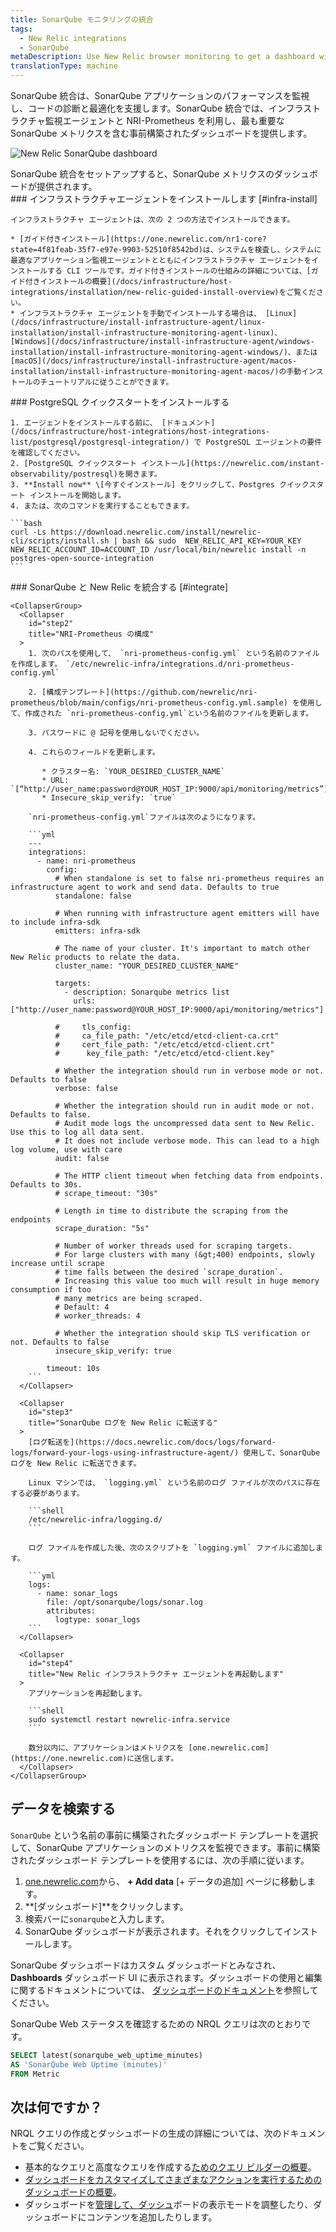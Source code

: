 ```yaml
---
title: SonarQube モニタリングの統合
tags:
  - New Relic integrations
  - SonarQube
metaDescription: Use New Relic browser monitoring to get a dashboard with metrics from your SonarQube.
translationType: machine
---
```



SonarQube 統合は、SonarQube アプリケーションのパフォーマンスを監視し、コードの診断と最適化を支援します。SonarQube 統合では、インフラストラクチャ監視エージェントと NRI-Prometheus を利用し、最も重要な SonarQube メトリクスを含む事前構築されたダッシュボードを提供します。

<img
  title="New Relic SonarQube dashboard"
  alt="New Relic SonarQube dashboard"
  src={SonarQubeDashboard}
/>

<figcaption>
  SonarQube 統合をセットアップすると、SonarQube メトリクスのダッシュボードが提供されます。
</figcaption>

<Steps>
  <Step>
    ### インフラストラクチャエージェントをインストールします [#infra-install]

    インフラストラクチャ エージェントは、次の 2 つの方法でインストールできます。

    * [ガイド付きインストール](https://one.newrelic.com/nr1-core?state=4f81feab-35f7-e97e-9903-52510f8542bd)は、システムを検査し、システムに最適なアプリケーション監視エージェントとともにインフラストラクチャ エージェントをインストールする CLI ツールです。ガイド付きインストールの仕組みの詳細については、[ガイド付きインストールの概要](/docs/infrastructure/host-integrations/installation/new-relic-guided-install-overview)をご覧ください。
    * インフラストラクチャ エージェントを手動でインストールする場合は、 [Linux](/docs/infrastructure/install-infrastructure-agent/linux-installation/install-infrastructure-monitoring-agent-linux)、 [Windows](/docs/infrastructure/install-infrastructure-agent/windows-installation/install-infrastructure-monitoring-agent-windows/)、または [macOS](/docs/infrastructure/install-infrastructure-agent/macos-installation/install-infrastructure-monitoring-agent-macos/)の手動インストールのチュートリアルに従うことができます。
  </Step>

  <Step>
    ### PostgreSQL クイックスタートをインストールする

    1. エージェントをインストールする前に、 [ドキュメント](/docs/infrastructure/host-integrations/host-integrations-list/postgresql/postgresql-integration/) で PostgreSQL エージェントの要件を確認してください。
    2. [PostgreSQL クイックスタート インストール](https://newrelic.com/instant-observability/postresql)を開きます。
    3. **Install now** \[今すぐインストール] をクリックして、Postgres クイックスタート インストールを開始します。
    4. または、次のコマンドを実行することもできます。

    ```bash
    curl -Ls https://download.newrelic.com/install/newrelic-cli/scripts/install.sh | bash && sudo  NEW_RELIC_API_KEY=YOUR_KEY NEW_RELIC_ACCOUNT_ID=ACCOUNT_ID /usr/local/bin/newrelic install -n postgres-open-source-integration
    ```
  </Step>

  <Step>
    ### SonarQube と New Relic を統合する [#integrate]

    <CollapserGroup>
      <Collapser
        id="step2"
        title="NRI-Prometheus の構成"
      >
        1. 次のパスを使用して、 `nri-prometheus-config.yml` という名前のファイルを作成します。 `/etc/newrelic-infra/integrations.d/nri-prometheus-config.yml`

        2. [構成テンプレート](https://github.com/newrelic/nri-prometheus/blob/main/configs/nri-prometheus-config.yml.sample) を使用して、作成された `nri-prometheus-config.yml`という名前のファイルを更新します。

        3. パスワードに @ 記号を使用しないでください。

        4. これらのフィールドを更新します。

           * クラスター名: `YOUR_DESIRED_CLUSTER_NAME`
           * URL: `[“http://user_name:password@YOUR_HOST_IP:9000/api/monitoring/metrics”]`
           * Insecure_skip_verify: `true`

        `nri-prometheus-config.yml`ファイルは次のようになります。

        ```yml
        ---
        integrations:
          - name: nri-prometheus
            config:
              # When standalone is set to false nri-prometheus requires an infrastructure agent to work and send data. Defaults to true 
              standalone: false

              # When running with infrastructure agent emitters will have to include infra-sdk 
              emitters: infra-sdk

              # The name of your cluster. It's important to match other New Relic products to relate the data.
              cluster_name: "YOUR_DESIRED_CLUSTER_NAME"

              targets:
                - description: Sonarqube metrics list
                  urls: ["http://user_name:password@YOUR_HOST_IP:9000/api/monitoring/metrics"]

              #     tls_config:
              #     ca_file_path: "/etc/etcd/etcd-client-ca.crt"
              #     cert_file_path: "/etc/etcd/etcd-client.crt"
              #      key_file_path: "/etc/etcd/etcd-client.key"

              # Whether the integration should run in verbose mode or not. Defaults to false
              verbose: false

              # Whether the integration should run in audit mode or not. Defaults to false.
              # Audit mode logs the uncompressed data sent to New Relic. Use this to log all data sent.
              # It does not include verbose mode. This can lead to a high log volume, use with care
              audit: false

              # The HTTP client timeout when fetching data from endpoints. Defaults to 30s.
              # scrape_timeout: "30s"

              # Length in time to distribute the scraping from the endpoints
              scrape_duration: "5s"

              # Number of worker threads used for scraping targets.
              # For large clusters with many (&gt;400) endpoints, slowly increase until scrape
              # time falls between the desired `scrape_duration`.
              # Increasing this value too much will result in huge memory consumption if too
              # many metrics are being scraped.
              # Default: 4
              # worker_threads: 4

              # Whether the integration should skip TLS verification or not. Defaults to false
              insecure_skip_verify: true

            timeout: 10s
        ```
      </Collapser>

      <Collapser
        id="step3"
        title="SonarQube ログを New Relic に転送する"
      >
        [ログ転送を](https://docs.newrelic.com/docs/logs/forward-logs/forward-your-logs-using-infrastructure-agent/) 使用して、SonarQube ログを New Relic に転送できます。

        Linux マシンでは、 `logging.yml` という名前のログ ファイルが次のパスに存在する必要があります。

        ```shell
        /etc/newrelic-infra/logging.d/
        ```

        ログ ファイルを作成した後、次のスクリプトを `logging.yml` ファイルに追加します。

        ```yml
        logs:
          - name: sonar_logs
            file: /opt/sonarqube/logs/sonar.log
            attributes: 
              logtype: sonar_logs
        ```
      </Collapser>

      <Collapser
        id="step4"
        title="New Relic インフラストラクチャ エージェントを再起動します"
      >
        アプリケーションを再起動します。

        ```shell
        sudo systemctl restart newrelic-infra.service
        ```

        数分以内に、アプリケーションはメトリクスを [one.newrelic.com](https://one.newrelic.com)に送信します。
      </Collapser>
    </CollapserGroup>
  </Step>
</Steps>

## データを検索する

`SonarQube` という名前の事前に構築されたダッシュボード テンプレートを選択して、SonarQube アプリケーションのメトリクスを監視できます。事前に構築されたダッシュボード テンプレートを使用するには、次の手順に従います。

1. [one.newrelic.com](https://one.newrelic.com)から、 **+ Add data** \[+ データの追加] ページに移動します。
2. **\[ダッシュボード]**をクリックします。
3. 検索バーに`sonarqube`と入力します。
4. SonarQube ダッシュボードが表示されます。それをクリックしてインストールします。

SonarQube ダッシュボードはカスタム ダッシュボードとみなされ、 **Dashboards** ダッシュボード UI に表示されます。ダッシュボードの使用と編集に関するドキュメントについては、 [ダッシュボードのドキュメント](/docs/query-your-data/explore-query-data/dashboards/introduction-dashboards)を参照してください。

SonarQube Web ステータスを確認するための NRQL クエリは次のとおりです。

```sql
SELECT latest(sonarqube_web_uptime_minutes) 
AS 'SonarQube Web Uptime (minutes)' 
FROM Metric
```

## 次は何ですか？

NRQL クエリの作成とダッシュボードの生成の詳細については、次のドキュメントをご覧ください。

* 基本的なクエリと高度なクエリを作成する[ためのクエリ ビルダーの概要](/docs/query-your-data/explore-query-data/query-builder/introduction-query-builder)。
* [ダッシュボードをカスタマイズしてさまざまなアクションを実行するためのダッシュボードの概要](/docs/query-your-data/explore-query-data/dashboards/introduction-dashboards)。
* ダッシュボードを[管理して、ダッシュ](/docs/query-your-data/explore-query-data/dashboards/manage-your-dashboard)ボードの表示モードを調整したり、ダッシュボードにコンテンツを追加したりします。